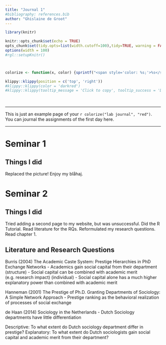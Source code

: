 ```yaml
---
title: "Journal 1"
#bibliography: references.bib
author: "Ghislaine de Groot"
---
```


```r
library(knitr)

knitr::opts_chunk$set(echo = TRUE)
opts_chunk$set(tidy.opts=list(width.cutoff=100),tidy=TRUE, warning = FALSE, message = FALSE,comment = "#>", cache=TRUE, class.source=c("test"), class.output=c("test2"))
options(width = 100)
#rgl::setupKnitr()



colorize <- function(x, color) {sprintf("<span style='color: %s;'>%s</span>", color, x) }

```

```r
klippy::klippy(position = c('top', 'right'))
#klippy::klippy(color = 'darkred')
#klippy::klippy(tooltip_message = 'Click to copy', tooltip_success = 'Done')
```

<br>

------------------------------------------------------------------------

This is just an example page of your `r colorize("lab journal", "red")`. You can journal the assignments of the first day here.

------------------------------------------------------------------------

# Seminar 1

## Things I did

Replaced the picture! Enjoy my blåhaj.


# Seminar 2

## Things I did

Tried adding a second page to my website, but was unsuccessful.
Did the R Tutorial.
Read literature for the RQs.
Reformulated my research questions.
Read chapter 1.

## Literature and Research Questions 

Burris (2004) The Academic Caste System: Prestige Hierarchies in PhD Exchange Networks
- Academics gain social capital from their department (structure)
- Social capital can be combined with academic merit (e.g. research impact) (individual)
- Social capital alone has a much higher explanatory power than combined with academic merit

Hanneman (2001) The Prestige of Ph.D. Granting Departments of Sociology: A Simple Network Approach
- Prestige ranking as the behavioral realization of processes of social exchange

de Haan (2014) Sociology in the Netherlands
- Dutch Sociology departments have little differentiation

Descriptive: To what extent do Dutch sociology department differ in prestige?
Explanatory: To what extent do Dutch sociologists gain social capital and academic merit from their department?
